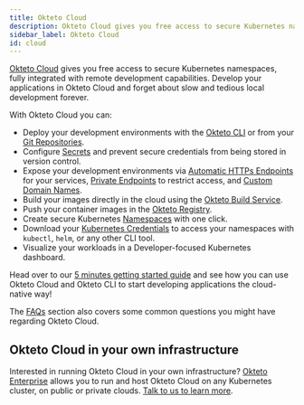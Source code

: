 ```yaml
---
title: Okteto Cloud
description: Okteto Cloud gives you free access to secure Kubernetes namespaces, fully integrated with remote development capabilities
sidebar_label: Okteto Cloud
id: cloud
---
```


[Okteto Cloud](https://cloud.okteto.com/#/?origin=docs) gives you free access to secure Kubernetes namespaces, fully integrated with remote development capabilities.
Develop your applications in Okteto Cloud and forget about slow and tedious local development forever.

With Okteto Cloud you can:

- Deploy your development environments with the [Okteto CLI](/docs/cloud/okteto-cli/) or from your [Git Repositories](/docs/cloud/deploy-from-git/).
- Configure [Secrets](/docs/cloud/secrets/) and prevent secure credentials from being stored in version control.
- Expose your development environments via [Automatic HTTPs Endpoints](/docs/cloud/ssl/) for your services, [Private Endpoints](/docs/cloud/private-endpoints/) to restrict access, and [Custom Domain Names](/docs/cloud/custom-domains/).
- Build your images directly in the cloud using the [Okteto Build Service](/docs/cloud/build).
- Push your container images in the [Okteto Registry](/docs/cloud/registry).
- Create secure Kubernetes [Namespaces](/docs/cloud/namespaces/) with one click.
- Download your [Kubernetes Credentials](/docs/cloud/credentials/) to access your namespaces with `kubectl`, `helm`, or any other CLI tool.
- Visualize your workloads in a Developer-focused Kubernetes dashboard.

Head over to our [5 minutes getting started guide](/docs/cloud/okteto-cli/) and see how you can use Okteto Cloud and Okteto CLI to start developing applications the cloud-native way!

The [FAQs](/docs/reference/faqs) section also covers some common questions you might have regarding Okteto Cloud.

## Okteto Cloud in your own infrastructure

Interested in running Okteto Cloud in your own infrastructure? [Okteto Enterprise](/docs/enterprise/) allows you to run and host Okteto Cloud on any Kubernetes cluster, on public or private clouds. [Talk to us to learn more](/enterprise#sales).